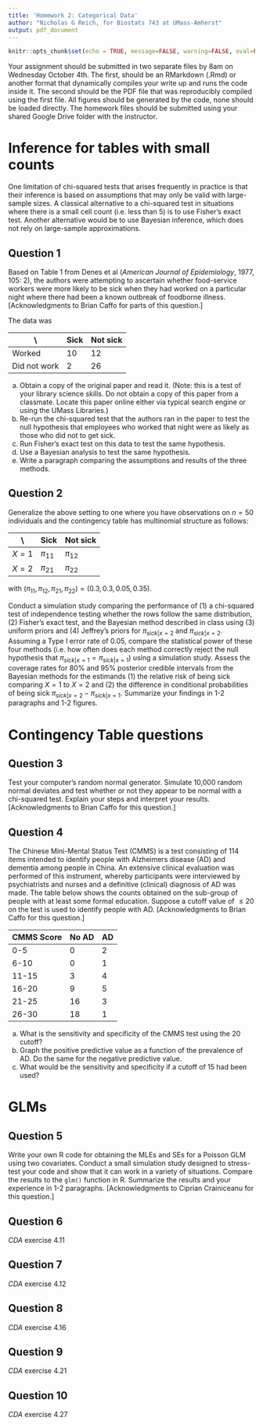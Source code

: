 ```yaml
---
title: 'Homework 2: Categorical Data'
author: "Nicholas G Reich, for Biostats 743 at UMass-Amherst"
output: pdf_document
---
```


```r
knitr::opts_chunk$set(echo = TRUE, message=FALSE, warning=FALSE, eval=FALSE)
```

Your assignment should be submitted in two separate files by 8am on Wednesday October 4th. The first, should be an RMarkdown (.Rmd) or another format that dynamically compiles your write up and runs the code inside it. The second should be the PDF file that was reproducibly compiled using the first file. All figures should be generated by the code, none should be loaded directly. The homework files should be submitted using your shared Google Drive folder with the instructor. 


# Inference for tables with small counts

One limitation of chi-squared tests that arises frequently in practice is that their inference is based on assumptions that may only be valid with large-sample sizes. A classical alternative to a chi-squared test in situations where there is a small cell count (i.e. less than 5) is to use Fisher's exact test. Another alternative would be to use Bayesian inference, which does not rely on large-sample approximations.

## Question 1
Based on Table 1 from Denes et al (_American Journal of Epidemiology_, 1977, 105: 2), the authors were attempting to ascertain whether food-service workers were more likely to be sick when they had worked on a particular night where there had been a known outbreak of foodborne illness. [Acknowledgments to Brian Caffo for parts of this question.]

The data was

  \    | Sick    | Not sick 
------------ | ------- | ------------
Worked       | 10      | 12
Did not work | 2       | 26

(a) Obtain a copy of the original paper and read it. (Note: this is a test of your library science skills. Do not obtain a copy of this paper from a classmate. Locate this paper online either via typical search engine or using the UMass Libraries.)
(b) Re-run the chi-squared test that the authors ran in the paper to test the null hypothesis that employees who worked that night were as likely as those who did not to get sick.
(c) Run Fisher's exact test on this data to test the same hypothesis.
(d) Use a Bayesian analysis to test the same hypothesis.
(e) Write a paragraph comparing the assumptions and results of the three methods.

## Question 2
Generalize the above setting to one where you have observations on $n=50$ individuals and the contingency table has multinomial structure as follows:

   \          | Sick    | Not sick 
------------ | -------- | ------------
$X = 1$      | $\pi_{11}$| $\pi_{12}$
$X = 2$      | $\pi_{21}$| $\pi_{22}$

with $(\pi_{11}, \pi_{12}, \pi_{21}, \pi_{22}) = (0.3, 0.3, 0.05, 0.35)$. 

Conduct a simulation study comparing the performance of (1) a chi-squared test of independence testing whether the rows follow the same distribution, (2) Fisher's exact test, and the Bayesian method described in class using (3) uniform priors and (4) Jeffrey's priors for $\pi_{sick|x=2}$ and $\pi_{sick|x=2}$. Assuming a Type I error rate of 0.05, compare the statistical power of these four methods (i.e. how often does each method correctly reject the null hypothesis that $\pi_{sick|x=1}=\pi_{sick|x=1}$) using a simulation study. Assess the coverage rates for 80% and 95% posterior credible intervals from the Bayesian methods for the estimands (1) the relative risk of being sick comparing $X=1$ to $X=2$ and (2) the difference in conditional probabilities of being sick $\pi_{sick|x=2}-\pi_{sick|x=1}$. Summarize your findings in 1-2 paragraphs and 1-2 figures. 

# Contingency Table questions

## Question 3

Test your computer's random normal generator. Simulate 10,000 random normal deviates and test whether or not they appear to be normal with a chi-squared test. Explain your steps and interpret your results. [Acknowledgments to Brian Caffo for this question.]

## Question 4

The Chinese Mini-Mental Status Test (CMMS) is a test consisting of 114 items intended to identify people with Alzheimers disease (AD) and dementia among people in China. An extensive clinical evaluation was performed of this instrument, whereby participants were interviewed by psychiatrists and nurses and a definitive (clinical) diagnosis of AD was made. The table below shows the counts obtained on the sub-group of people with at least some formal education. Suppose a cutoff value of $\leq 20$ on the test is used to identify people with AD. [Acknowledgments to Brian Caffo for this question.]

 CMMS Score  | No AD   | AD 
------------ | ------- | ------------
0-5          | 0       | 2
6-10         | 0       | 1
11-15        | 3       | 4
16-20        | 9       | 5
21-25        | 16       | 3
26-30        | 18       | 1

(a) What is the sensitivity and specificity of the CMMS test using the 20 cutoff?
(b) Graph the positive predictive value as a function of the prevalence of AD. Do the same for the negative predictive value.
(c) What would be the sensitivity and specificity if a cutoff of 15 had been used?



# GLMs

## Question 5

Write your own R code for obtaining the MLEs and SEs for a Poisson GLM using two covariates. Conduct a small simulation study designed to stress-test your code and show that it can work in a variety of situations. Compare the results to the `glm()` function in R. Summarize the results and your experience in 1-2 paragraphs. [Acknowledgments to Ciprian Crainiceanu for this question.]


## Question 6

_CDA_ exercise 4.11


## Question 7

_CDA_ exercise 4.12

## Question 8

_CDA_ exercise 4.16

## Question 9

_CDA_ exercise 4.21

## Question 10

_CDA_ exercise 4.27

<!--    - Bayesian example, BDA3 p 37
    - chisq GOF test on draws from some distribution
    - derivation of chi-sq being equivalent to square of test of proportions test stat
    - 652 HW3, problem 6: likelihood interval comparison to 
    - Poisson GOF test
    - Bayesian multinomial example
    -->